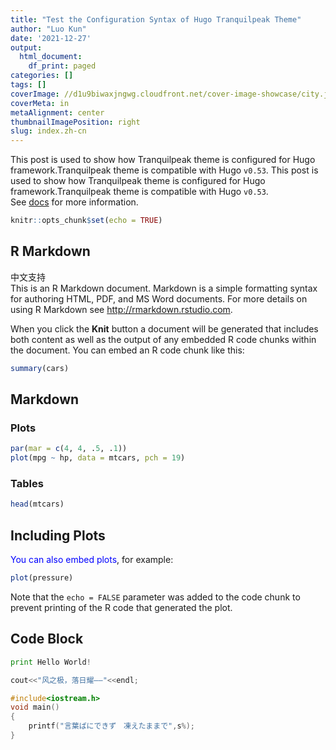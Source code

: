 ```yaml
---
title: "Test the Configuration Syntax of Hugo Tranquilpeak Theme"
author: "Luo Kun"
date: '2021-12-27'
output:
  html_document:
    df_print: paged
categories: []
tags: []
coverImage: //d1u9biwaxjngwg.cloudfront.net/cover-image-showcase/city.jpg
coverMeta: in
metaAlignment: center
thumbnailImagePosition: right
slug: index.zh-cn
---
```


This post is used to show how Tranquilpeak theme is configured for Hugo framework.Tranquilpeak theme is compatible with Hugo `v0.53`. 
<!--more--> 
This post is used to show how Tranquilpeak theme is configured for Hugo framework.Tranquilpeak theme is compatible with Hugo `v0.53`.  
See [docs](https://github.com/kakawait/hugo-tranquilpeak-theme/blob/master/docs/user.md#tags) for more information.


```r
knitr::opts_chunk$set(echo = TRUE)
```

## R Markdown

中文支持   
This is an R Markdown document. Markdown is a simple formatting syntax for authoring HTML, PDF, and MS Word documents. For more details on using R Markdown see <http://rmarkdown.rstudio.com>.

When you click the **Knit** button a document will be generated that includes both content as well as the output of any embedded R code chunks within the document. You can embed an R code chunk like this:

```r
summary(cars)
```
## Markdown {.tabset}
### Plots
```r
par(mar = c(4, 4, .5, .1))
plot(mpg ~ hp, data = mtcars, pch = 19)
```

### Tables
```r
head(mtcars)
```
## Including Plots

<font color = blue>You can also embed plots</font>, for example:

```r
plot(pressure)
```

Note that the `echo = FALSE` parameter was added to the code chunk to prevent printing of the R code that generated the plot.

## Code Block
```python
print Hello World!
```
```cpp
cout<<"风之极，落日耀——"<<endl;
```
```c
#include<iostream.h>
void main()
{ 
    printf("言葉ばにできず　凍えたままで",s%);
}
```


